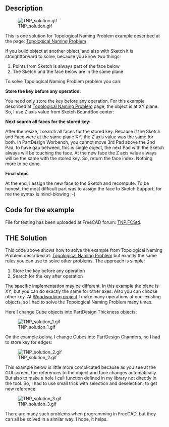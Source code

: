 <languages/>
<translate>

<!--T:1-->
{{Macro
|Name=Macro TNP solution
|Icon=TNP_solution.png
|Description=This is a solution for Topological Naming Problem.
|Author=Dprojects
|Download=[https://wiki.freecad.org/images/e/e4/TNP_solution.png ToolBar Icon]
|Date=2022-08-16
|Version=1.0
}}

==Description== <!--T:2-->

<!--T:3-->
[[File:TNP_solution.gif]]

<!--T:4-->
This is one solution for Topological Naming Problem example described at the page: [[Topological_naming_problem|Topological Naming Problem]]

<!--T:5-->
If you build object at another object, and also with Sketch it is straightforward to solve, because you know two things:

<!--T:6-->
# Points from Sketch is always part of the face below
# The Sketch and the face below are in the same plane 

<!--T:7-->
To solve Topological Naming Problem problem you can:

<!--T:8-->
'''Store the key before any operation:'''

<!--T:9-->
You need only store the key before any operation. For this example described at [[Topological_naming_problem|Topological Naming Problem]] page, the object is at XY plane. So, I use Z axis value from Sketch BoundBox center:

</translate>
{{MacroCode|code=
ad = FreeCAD.ActiveDocument
p2 = ad.Pad002
s2 = p2.Profile[0]
key = round(s2.Shape.BoundBox.Center[2], precision)
}}
<translate>

<!--T:10-->
'''Next search all faces for the stored key:'''

<!--T:11-->
After the resize, I search all faces for the stored key. Because if the Sketch and Face were at the same plane XY, the Z axis value was the same for both. In PartDesign Worbench, you cannot move 3rd Pad above the 2nd Pad, to have gap between, this is single object, the next Pad with the Sketch always will be touching the face. At the new face the Z axis value always will be the same with the stored key. So, return the face index. Nothing more to be done. 

</translate>
{{MacroCode|code=

def getFaceIndex(iObj, iBB):
	
	index = 0	

	for f in iObj.Shape.Faces:

		index += 1
		bb = round(f.BoundBox.Center[2], precision)
		if bb == iBB:
			return index

	return -1

}}
<translate>

<!--T:12-->
'''Final steps'''

<!--T:13-->
At the end, I assign the new face to the Sketch and recompute. To be honest, the most difficult part was to assign the face to Sketch.Support, for me the syntax is mind-blowing ;-)

==Code for the example== <!--T:14-->

<!--T:15-->
File for testing has been uploaded at FreeCAD forum: [https://forum.freecad.org/download/file.php?id=198537 TNP.FCStd]. 

</translate>
{{MacroCode|code=

__Title__="TNP_solution"
__Author__ = "Dprojects"
__Version__ = "1.0"
__Date__    = "2022-08-16"
__Comment__ = ""
__Web__ = "https://github.com/dprojects/Woodworking"
__Wiki__ = "https://wiki.freecadweb.org/TNP_solution"
__Icon__  = "https://wiki.freecad.org/images/e/e4/TNP_solution.png"
__IconW__  = "https://wiki.freecad.org/images/e/e4/TNP_solution.png"
__Help__ = "solution for Topological Naming Problem"
__Status__ = "stable"
__Requires__ = ""
__Communication__ = "https://wiki.freecad.org/index.php?title=User:Dprojects"

# ####################################################################
#
# This is solution for Topological Naming Problem described at 
# https://wiki.freecadweb.org/Topological_naming_problem
#
# MIT License
# 
# Copyright (c) 2022 Darek L github.com/dprojects
# 
# Permission is hereby granted, free of charge, to any 
# person obtaining a copy of this software and associated 
# documentation files (the "Software"), to deal in the 
# Software without restriction, including without limitation 
# the rights to use, copy, modify, merge, publish, distribute, 
# sublicense, and/or sell copies of the Software, and to permit 
# persons to whom the Software is furnished to do so, subject 
# to the following conditions:
# 
# The above copyright notice and this permission notice shall 
# be included in all copies or substantial portions of the Software.
# 
# THE SOFTWARE IS PROVIDED "AS IS", WITHOUT WARRANTY OF ANY KIND, 
# EXPRESS OR IMPLIED, INCLUDING BUT NOT LIMITED TO THE WARRANTIES 
# OF MERCHANTABILITY, FITNESS FOR A PARTICULAR PURPOSE AND 
# NONINFRINGEMENT. IN NO EVENT SHALL THE AUTHORS OR COPYRIGHT 
# HOLDERS BE LIABLE FOR ANY CLAIM, DAMAGES OR OTHER LIABILITY, 
# WHETHER IN AN ACTION OF CONTRACT, TORT OR OTHERWISE, ARISING FROM, 
# OUT OF OR IN CONNECTION WITH THE SOFTWARE OR THE USE OR OTHER 
# DEALINGS IN THE SOFTWARE.
# 
# ####################################################################

import FreeCAD

# this should be set according 
# FreeCAD user GUI precision settings
precision = 5

# global settings
ad = FreeCAD.ActiveDocument

# middle object to be resized
p1 = ad.Pad001
s1 = p1.Profile[0]

# top object bottom to store key
p2 = ad.Pad002
s2 = p2.Profile[0]

# ####################################################################
def getFaceIndex(iObj, iBB):
	
	index = 0	

	for f in iObj.Shape.Faces:

		index += 1
		bb = round(f.BoundBox.Center[2], precision)
		
		FreeCAD.Console.PrintMessage("\n")
		FreeCAD.Console.PrintMessage(index)
		FreeCAD.Console.PrintMessage(" ")
		FreeCAD.Console.PrintMessage(bb)

		if bb == iBB:
			FreeCAD.Console.PrintMessage(" <=== found")
			return index

	return -1

# ####################################################################
def makeTNP():

	# set key
	key = round(s2.Shape.BoundBox.Center[2], precision)

	# resize and cause TNP
	s1.setDatum(9, FreeCAD.Units.Quantity('350'))

	# recompute
	s1.recompute()
	p1.recompute()
	ad.recompute()

	FreeCAD.Console.PrintMessage("\n\n")
	FreeCAD.Console.PrintMessage("Stored key:"+str(key))
	FreeCAD.Console.PrintMessage("\n")

	# search all faces for solution
	solutionIndex = getFaceIndex(p1, key)
	solution = "Face"+str(solutionIndex)
	
	FreeCAD.Console.PrintMessage("\n\n")
	FreeCAD.Console.PrintMessage("Solution: "+solution)
	
	# set exact face to Sketch
	s2.Support = (p1, (solution,))
	ad.recompute()

# ####################################################################
def moveBack():

	s1.setDatum(9, FreeCAD.Units.Quantity('250'))
	s2.Support = (p1, ('Face13',))
	ad.recompute()

# ####################################################################
# main
# ####################################################################

# uncomment what you want
makeTNP()
#moveBack()

# ####################################################################

}}
<translate>

==THE Solution== <!--T:16-->

<!--T:17-->
This code above shows how to solve the example from Topological Naming Problem described at: [[Topological_naming_problem|Topological Naming Problem]] but exactly the same rules you can use to solve other problems. The approach is simple:

<!--T:18-->
# Store the key before any operation
# Search for the key after operation

<!--T:19-->
The specific implementation may be different. In this example the plane is XY, but you can do exactly the same for other axes. Also you can choose other key. At [https://github.com/dprojects/Woodworking Woodworking project] I make many operations at non-existing objects, so I had to solve the Topological Naming Problem many times. 

<!--T:20-->
Here I change Cube objects into PartDesign Thickness objects:

<!--T:21-->
[[File:TNP_solution_1.gif]]

<!--T:22-->
On the example below, I change Cubes into PartDesign Chamfers, so I had to store key for edges: 

<!--T:23-->
[[File:TNP_solution_2.gif]]

<!--T:24-->
This example below is little more complicated because as you see at the GUI screen, the references to the object and face changes automatically. But also to make a hole I call function defined in my library not directly in the tool. So, I had to use small trick with selection and deselection, to get new reference:

<!--T:25-->
[[File:TNP_solution_3.gif]]
 

<!--T:26-->
There are many such problems when programming in FreeCAD, but they can all be solved in a similar way. I hope, it helps.

</translate>

{{clear}}